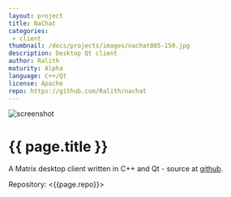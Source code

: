 ```yaml
---
layout: project
title: NaChat
categories: 
 - client
thumbnail: /docs/projects/images/nachat005-150.jpg
description: Desktop Qt client
author: Ralith
maturity: Alpha
language: C++/Qt
license: Apache
repo: https://github.com/Ralith/nachat
---
```


![screenshot](/docs/projects/images/nachat005.jpg "{{ page.title }}")

# {{ page.title }}
A Matrix desktop client written in C++ and Qt - source at [github](https://github.com/Ralith/nachat).

Repository: <{{page.repo}}>
